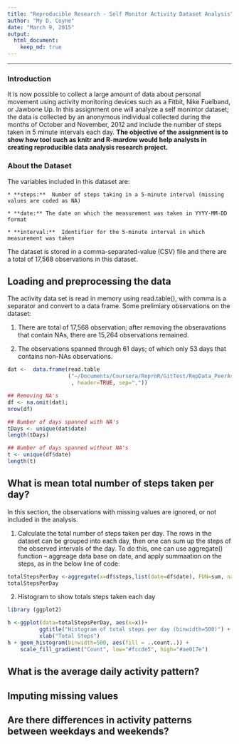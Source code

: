 ```yaml
---
title: "Reproducible Research - Self Monitor Activity Dataset Analysis"
author: "My D. Coyne"
date: "March 9, 2015"
output:
  html_document:
    keep_md: true
---
```


    
---

### Introduction

It is now possible to collect a large amount of data about personal movement using activity monitoring devices such as a Fitbit, Nike Fuelband, or Jawbone Up. In this assignment one will analyze a self monintor dataset;  the data is collected by an anonymous individual collected during the months of October and November, 2012 and include the number of steps taken in 5 minute intervals each day.  **The objective of the assignment is to show how tool such as knitr and R-mardow would help analysts in creating reproducible data analysis research project.**

### About the Dataset

The variables included in this dataset are:

    * **steps:**  Number of steps taking in a 5-minute interval (missing values are coded as NA)

    * **date:** The date on which the measurement was taken in YYYY-MM-DD format

    * **interval:**  Identifier for the 5-minute interval in which measurement was taken

The dataset is stored in a comma-separated-value (CSV) file and there are a total of 17,568 observations in this dataset.

## Loading and preprocessing the data

The activity data set is read in memory using read.table(), with comma is a separator and convert to a data frame.  Some prelimiary observations on the dataset:

1.  There are total of 17,568 observation; after removing the obseravations that contain NAs, there are 15,264 observations remained.

2.  The observations spanned through 61 days; of which only 53 days that contains non-NAs observations.  


```r

dat <-  data.frame(read.table
                   ("~/Documents/Coursera/ReproR/GitTest/RepData_PeerAssessment1/activity.csv"
                    , header=TRUE, sep=","))

## Removing NA's
df <- na.omit(dat);
nrow(df)

## Number of days spanned with NA's
tDays <- unique(dat$date)
length(tDays)

## Number of days spanned without NA's
t <- unique(df$date)
length(t)
```


## What is mean total number of steps taken per day?

In this section, the observations with missing values are ignored, or not included in the analysis.  

1.  Calculate the total number of steps taken per day.  The rows in the dataset can be grouped into each day, then one can sum up the steps of the observed intervals of the day.  To do this, one can use aggregate() function -- aggreage data base on date, and apply summaation on the steps, as in the below line of code: 

```r
totalStepsPerDay <-aggregate(x=df$steps,list(date=df$date), FUN=sum, na.rm=TRUE);
totalStepsPerDay
```

2.  Histogram to show totals steps taken each day

```r
library (ggplot2)

h <-ggplot(data=totalStepsPerDay, aes(x=x))+
          ggtitle("Histogram of total steps per day (binwidth=500)") + 
          xlab("Total Steps")
h + geom_histogram(binwidth=500, aes(fill = ..count..)) +
    scale_fill_gradient("Count", low="#fccde5", high="#ae017e")

```



## What is the average daily activity pattern?



## Imputing missing values



## Are there differences in activity patterns between weekdays and weekends?

